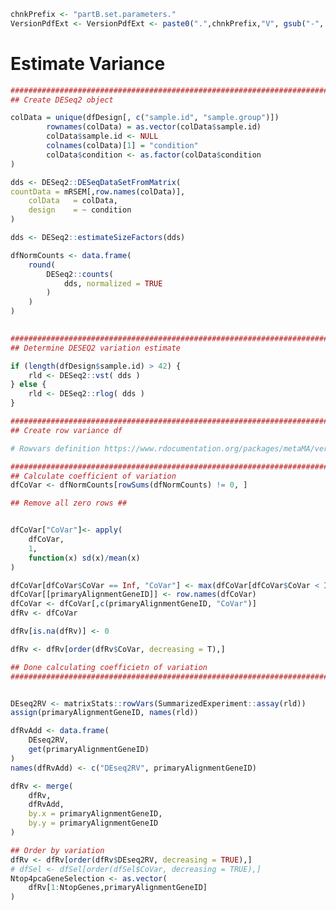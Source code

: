 <!-- Set Parameters Module -->
<!-- Set the chnkPrefix to make all chunks unique in the overall folder -->
```r
chnkPrefix <- "partB.set.parameters."
VersionPdfExt <- VersionPdfExt <- paste0(".",chnkPrefix,"V", gsub("-", "", Sys.Date()), ".pdf")

```


# Estimate Variance


```r

#########################################################################
## Create DESeq2 object                                                ##

colData = unique(dfDesign[, c("sample.id", "sample.group")])
        rownames(colData) = as.vector(colData$sample.id)
        colData$sample.id <- NULL
        colnames(colData)[1] = "condition"
        colData$condition <- as.factor(colData$condition
)

dds <- DESeq2::DESeqDataSetFromMatrix(
countData = mRSEM[,row.names(colData)],
    colData   = colData,
    design    = ~ condition
)

dds <- DESeq2::estimateSizeFactors(dds)

dfNormCounts <- data.frame(
    round(
        DESeq2::counts(
            dds, normalized = TRUE
        )
    )
)
    

#########################################################################
## Determine DESEQ2 variation estimate                                 ##

if (length(dfDesign$sample.id) > 42) {
    rld <- DESeq2::vst( dds )
} else {
    rld <- DESeq2::rlog( dds )
}

#########################################################################
## Create row variance df                                              ##

# Rowvars definition https://www.rdocumentation.org/packages/metaMA/versions/3.1.2/topics/rowVars

#########################################################################
## Calculate coefficient of variation                                  ##
dfCoVar <- dfNormCounts[rowSums(dfNormCounts) != 0, ]

## Remove all zero rows ##


dfCoVar["CoVar"]<- apply(
    dfCoVar,
    1,
    function(x) sd(x)/mean(x)
)

dfCoVar[dfCoVar$CoVar == Inf, "CoVar"] <- max(dfCoVar[dfCoVar$CoVar < Inf ,"CoVar"])
dfCoVar[[primaryAlignmentGeneID]] <- row.names(dfCoVar)
dfCoVar <- dfCoVar[,c(primaryAlignmentGeneID, "CoVar")]
dfRv <- dfCoVar

dfRv[is.na(dfRv)] <- 0

dfRv <- dfRv[order(dfRv$CoVar, decreasing = T),]

## Done calculating coefficietn of variation                           ##
#########################################################################


DEseq2RV <- matrixStats::rowVars(SummarizedExperiment::assay(rld))
assign(primaryAlignmentGeneID, names(rld))

dfRvAdd <- data.frame(
    DEseq2RV,
    get(primaryAlignmentGeneID)
)
names(dfRvAdd) <- c("DEseq2RV", primaryAlignmentGeneID)

dfRv <- merge(
    dfRv,
    dfRvAdd,
    by.x = primaryAlignmentGeneID,
    by.y = primaryAlignmentGeneID
)

## Order by variation
dfRv <- dfRv[order(dfRv$DEseq2RV, decreasing = TRUE),]
# dfSel <- dfSel[order(dfSel$CoVar, decreasing = TRUE),]
Ntop4pcaGeneSelection <- as.vector(
    dfRv[1:NtopGenes,primaryAlignmentGeneID]
)


```
